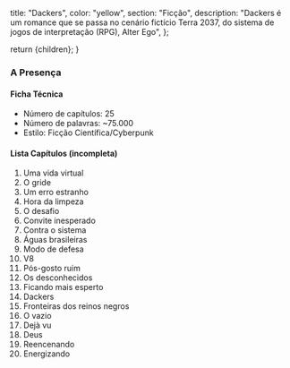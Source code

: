 
  title: "Dackers",
  color: "yellow",
  section: "Ficção",
  description:
    "Dackers é um romance que se passa no cenário fictício Terra 2037, do sistema de jogos de interpretação (RPG), Alter Ego",
};

  return <InternalLayout meta={meta}>{children}</InternalLayout>;
}

### A Presença

#### Ficha Técnica

- Número de capítulos: 25
- Número de palavras: ~75.000
- Estilo: Ficção Científica/Cyberpunk

#### Lista Capítulos (incompleta)

1.  Uma vida virtual
2.  O gride
3.  Um erro estranho
4.  Hora da limpeza
5.  O desafio
6.  Convite inesperado
7.  Contra o sistema
8.  Águas brasileiras
9.  Modo de defesa
10. V8
11. Pós-gosto ruim
12. Os desconhecidos
13. Ficando mais esperto
14. Dackers
15. Fronteiras dos reinos negros
16. O vazio
17. Dejà vu
18. Deus
19. Reencenando
20. Energizando
